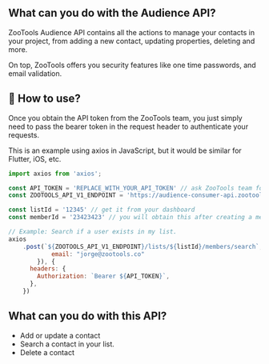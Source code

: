 ## What can you do with the Audience API?

ZooTools Audience API contains all the actions to manage your contacts in your project, from adding a new contact, updating properties, deleting and more.

On top, ZooTools offers you security features like one time passwords, and email validation.

## 👋 How to use?

Once you obtain the API token from the ZooTools team, you just simply need to pass the bearer token in the request header to authenticate your requests.

This is an example using axios in JavaScript, but it would be similar for Flutter, iOS, etc.

```jsx
import axios from 'axios';

const API_TOKEN = 'REPLACE_WITH_YOUR_API_TOKEN' // ask ZooTools team for a key
const ZOOTOOLS_API_V1_ENDPOINT = 'https://audience-consumer-api.zootools.co/v1'

const listId = '12345' // get it from your dashboard
const memberId = '23423423' // you will obtain this after creating a member.

// Example: Search if a user exists in my list.
axios
    .post(`${ZOOTOOLS_API_V1_ENDPOINT}/lists/${listId}/members/search`, {
			email: "jorge@zootools.co"
		}), {
      headers: {
        Authorization: `Bearer ${API_TOKEN}`,
      },
    })
```

## What can you do with this API?

- Add or update a contact
- Search a contact in your list.
- Delete a contact
